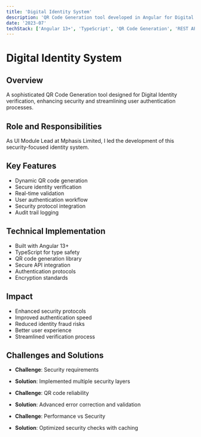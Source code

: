 ```yaml
---
title: 'Digital Identity System'
description: 'QR Code Generation tool developed in Angular for Digital Identity verification, improving security and user authentication processes.'
date: '2023-07'
techStack: ['Angular 13+', 'TypeScript', 'QR Code Generation', 'REST APIs', 'Security Protocols']
---
```


# Digital Identity System

## Overview
A sophisticated QR Code Generation tool designed for Digital Identity verification, enhancing security and streamlining user authentication processes.

## Role and Responsibilities
As UI Module Lead at Mphasis Limited, I led the development of this security-focused identity system.

## Key Features
- Dynamic QR code generation
- Secure identity verification
- Real-time validation
- User authentication workflow
- Security protocol integration
- Audit trail logging

## Technical Implementation
- Built with Angular 13+
- TypeScript for type safety
- QR code generation library
- Secure API integration
- Authentication protocols
- Encryption standards

## Impact
- Enhanced security protocols
- Improved authentication speed
- Reduced identity fraud risks
- Better user experience
- Streamlined verification process

## Challenges and Solutions
- **Challenge**: Security requirements
- **Solution**: Implemented multiple security layers

- **Challenge**: QR code reliability
- **Solution**: Advanced error correction and validation

- **Challenge**: Performance vs Security
- **Solution**: Optimized security checks with caching
